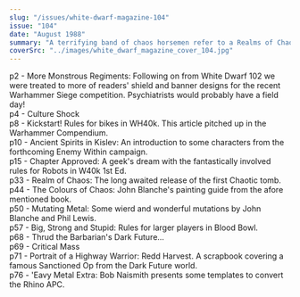 ```yaml
---
slug: "/issues/white-dwarf-magazine-104"
issue: "104"
date: "August 1988"
summary: "A terrifying band of chaos horsemen refer to a Realms of Chaos modelling special in this issue which also featured Dark Future and Imperial Robots."
coverSrc: "../images/white_dwarf_magazine_cover_104.jpg"
---
```


p2 - More Monstrous Regiments: Following on from <Link to="/issues/white-dwarf-magazine-102">White Dwarf 102</Link> we were treated to more of readers' shield and banner designs for the recent Warhammer Siege competition. Psychiatrists would probably have a field day!  
p4 - Culture Shock  
p8 - Kickstart! Rules for bikes in WH40k. This article pitched up in the Warhammer Compendium.  
p10 - Ancient Spirits in Kislev: An introduction to some characters from the forthcoming Enemy Within campaign.  
p15 - Chapter Approved: A geek's dream with the fantastically involved rules for Robots in W40k 1st Ed.  
p33 - Realm of Chaos: The long awaited release of the first Chaotic tomb.  
p44 - The Colours of Chaos: John Blanche's painting guide from the afore mentioned book.  
p50 - Mutating Metal: Some wierd and wonderful mutations by John Blanche and Phil Lewis.  
p57 - Big, Strong and Stupid: Rules for larger players in Blood Bowl.  
p68 - Thrud the Barbarian's Dark Future...  
p69 - Critical Mass  
p71 - Portrait of a Highway Warrior: Redd Harvest. A scrapbook covering a famous Sanctioned Op from the Dark Future world.  
p76 - 'Eavy Metal Extra: Bob Naismith presents some templates to convert the Rhino APC.
